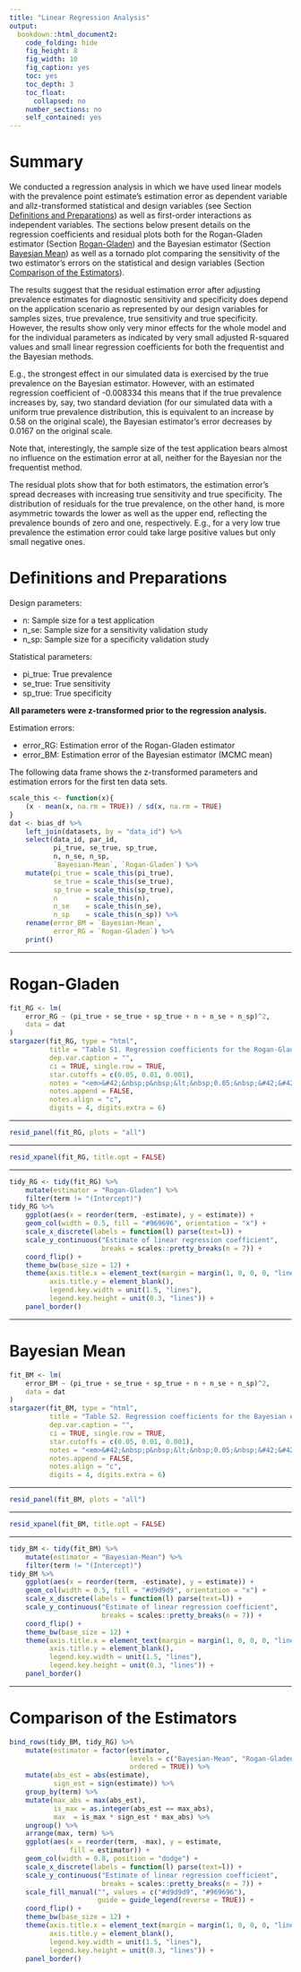 ---
title: "Linear Regression Analysis"
output:
  bookdown::html_document2: 
    code_folding: hide
    fig_height: 8
    fig_width: 10
    fig_caption: yes
    toc: yes
    toc_depth: 3
    toc_float:
      collapsed: no
    number_sections: no
    self_contained: yes
---

<style>

    body .main-container {
        max-width: 1600px;
    }
    
    table {
        width: 60%;
    }
    
    table, td, th {
        border: none;
        padding-left: 1em;
        padding-right: 1em;
        margin-left: none;
        margin-right: auto;
        margin-top: 1em;
        margin-bottom: 1em;
    }
    
    .caption {
        color: rgb(119, 119, 119);
        font-weight: bold;
        margin-top: 10px;
        margin-bottom: 10px;
    }
    
</style>

# Summary

We conducted a regression analysis in which we have used linear models with the prevalence point estimate’s estimation error as dependent variable and allz-transformed statistical and design variables (see Section [Definitions and Preparations]) as well as first-order interactions as independent variables.
The sections below present details on the regression coefficients and residual plots both for the Rogan-Gladen estimator (Section [Rogan-Gladen]) and the Bayesian estimator (Section [Bayesian Mean]) as well as a tornado plot comparing the sensitivity of the two estimator’s errors on the statistical and design variables (Section [Comparison of the Estimators]).

The results suggest that the residual estimation error after adjusting prevalence estimates for diagnostic sensitivity and specificity does depend on the application scenario as represented by our design variables for samples sizes, true prevalence, true sensitivity and true specificity.
However, the results show only very minor effects for the whole model and for the individual parameters as indicated by very small adjusted R-squared values and small linear regression coefficients for both the frequentist and the Bayesian methods.

E.g., the strongest effect in our simulated data is exercised by the true prevalence on the Bayesian estimator.
However, with an estimated regression coefficient of -0.008334 this means that if the true prevalence increases by, say, two standard deviation (for our simulated data with a uniform true prevalence distribution, this is equivalent to an increase by 0.58 on the original scale), the Bayesian estimator’s error decreases by 0.0167 on the original scale.

Note that, interestingly, the sample size of the test application bears almost no influence on the estimation error at all, neither for the Bayesian nor the frequentist method.

The residual plots show that for both estimators, the estimation error’s spread decreases with increasing true sensitivity and true specificity.
The distribution of residuals for the true prevalence, on the other hand, is more asymmetric towards the lower as well as the upper end, reflecting the prevalence bounds of zero and one, respectively.
E.g., for a very low true prevalence the estimation error could take large positive values but only small negative ones.

# Definitions and Preparations

Design parameters:

* n: Sample size for a test application
* n_se: Sample size for a sensitivity validation study
* n_sp: Sample size for a specificity validation study

Statistical parameters:

* pi_true: True prevalence
* se_true: True sensitivity
* sp_true: True specificity

**All parameters were z-transformed prior to the regression analysis.**

Estimation errors:

* error_RG: Estimation error of the Rogan-Gladen estimator
* error_BM: Estimation error of the Bayesian estimator (MCMC mean)

The following data frame shows the z-transformed parameters and estimation errors for the first ten data sets.
```{r prep, cache=TRUE}
scale_this <- function(x){
    (x - mean(x, na.rm = TRUE)) / sd(x, na.rm = TRUE)
}
dat <- bias_df %>% 
    left_join(datasets, by = "data_id") %>% 
    select(data_id, par_id,
           pi_true, se_true, sp_true, 
           n, n_se, n_sp, 
           `Bayesian-Mean`, `Rogan-Gladen`) %>% 
    mutate(pi_true = scale_this(pi_true),
           se_true = scale_this(se_true),
           sp_true = scale_this(sp_true),
           n       = scale_this(n),
           n_se    = scale_this(n_se),
           n_sp    = scale_this(n_sp)) %>%
    rename(error_BM = `Bayesian-Mean`,
           error_RG = `Rogan-Gladen`) %>% 
    print()
```

---

# Rogan-Gladen

```{r fit-RG, results="asis", message=FALSE, cache=TRUE}
fit_RG <- lm(
    error_RG ~ (pi_true + se_true + sp_true + n + n_se + n_sp)^2,
    data = dat
)
stargazer(fit_RG, type = "html",
          title = "Table S1. Regression coefficients for the Rogan-Gladen estimation error.",
          dep.var.caption = "",
          ci = TRUE, single.row = TRUE,
          star.cutoffs = c(0.05, 0.01, 0.001),
          notes = "<em>&#42;&nbsp;p&nbsp;&lt;&nbsp;0.05;&nbsp;&#42;&#42;&nbsp;p&nbsp;&lt;&nbsp;0.01;&nbsp;&#42;&#42;&#42;&nbsp;p&nbsp;&lt;&nbsp;0.001</em>", 
          notes.append = FALSE,
          notes.align = "c",
          digits = 4, digits.extra = 6)
```

---

```{r panel-RG, fig.cap='Diagnostic residual plots for the Rogan-Gladen estimation error.', cache=TRUE}
resid_panel(fit_RG, plots = "all")
```

---

```{r xpanel-RG, fig.cap='Plots of residuals vs parameters for the Rogan-Gladen estimation error.', fig.height=5, cache=TRUE}
resid_xpanel(fit_RG, title.opt = FALSE)
```

---

```{r coefficients-RG, fig.cap='Tornado plot for the Rogan-Gladen estimation error.', fig.height=6, cache=TRUE}
tidy_RG <- tidy(fit_RG) %>% 
    mutate(estimator = "Rogan-Gladen") %>% 
    filter(term != "(Intercept)")
tidy_RG %>% 
    ggplot(aes(x = reorder(term, -estimate), y = estimate)) +
    geom_col(width = 0.5, fill = "#969696", orientation = "x") +
    scale_x_discrete(labels = function(l) parse(text=l)) +
    scale_y_continuous("Estimate of linear regression coefficient", 
                       breaks = scales::pretty_breaks(n = 7)) +
    coord_flip() +
    theme_bw(base_size = 12) +
    theme(axis.title.x = element_text(margin = margin(1, 0, 0, 0, "lines")),
          axis.title.y = element_blank(),
          legend.key.width = unit(1.5, "lines"),
          legend.key.height = unit(0.3, "lines")) +
    panel_border()
```

---

# Bayesian Mean

```{r fit-BM, results="asis", message=FALSE, cache=TRUE}
fit_BM <- lm(
    error_BM ~ (pi_true + se_true + sp_true + n + n_se + n_sp)^2,
    data = dat
)
stargazer(fit_BM, type = "html",
          title = "Table S2. Regression coefficients for the Bayesian estimation error.",
          dep.var.caption = "",
          ci = TRUE, single.row = TRUE,
          star.cutoffs = c(0.05, 0.01, 0.001),
          notes = "<em>&#42;&nbsp;p&nbsp;&lt;&nbsp;0.05;&nbsp;&#42;&#42;&nbsp;p&nbsp;&lt;&nbsp;0.01;&nbsp;&#42;&#42;&#42;&nbsp;p&nbsp;&lt;&nbsp;0.001</em>",
          notes.append = FALSE,
          notes.align = "c",
          digits = 4, digits.extra = 6)
```

---

```{r panel-BM, fig.cap='Diagnostic residual plots for the Bayesian estimation error.', cache=TRUE}
resid_panel(fit_BM, plots = "all")
```

---

```{r xpanel-BM, fig.cap='Plots of residuals vs parameters for the Bayesian estimation error.', fig.height=5, cache=TRUE}
resid_xpanel(fit_BM, title.opt = FALSE)
```

---

```{r coefficients-BM, fig.cap='Tornado plot for the Bayesian estimation error.', fig.height=6, cache=TRUE}
tidy_BM <- tidy(fit_BM) %>% 
    mutate(estimator = "Bayesian-Mean") %>% 
    filter(term != "(Intercept)") 
tidy_BM %>% 
    ggplot(aes(x = reorder(term, -estimate), y = estimate)) +
    geom_col(width = 0.5, fill = "#d9d9d9", orientation = "x") +
    scale_x_discrete(labels = function(l) parse(text=l)) +
    scale_y_continuous("Estimate of linear regression coefficient", 
                       breaks = scales::pretty_breaks(n = 7)) +
    coord_flip() +
    theme_bw(base_size = 12) +
    theme(axis.title.x = element_text(margin = margin(1, 0, 0, 0, "lines")),
          axis.title.y = element_blank(),
          legend.key.width = unit(1.5, "lines"),
          legend.key.height = unit(0.3, "lines")) +
    panel_border()
```

---

# Comparison of the Estimators

```{r coeff-comparison, fig.cap='Tornado plot comparing the Rogan-Gladen and the Bayesian estimation errors.', fig.height=6, fig.width=12, cache=TRUE}
bind_rows(tidy_BM, tidy_RG) %>%
    mutate(estimator = factor(estimator, 
                              levels = c("Bayesian-Mean", "Rogan-Gladen"),
                              ordered = TRUE)) %>% 
    mutate(abs_est = abs(estimate),
           sign_est = sign(estimate)) %>%
    group_by(term) %>%
    mutate(max_abs = max(abs_est),
           is_max = as.integer(abs_est == max_abs),
           max  = is_max * sign_est * max_abs) %>%
    ungroup() %>%
    arrange(max, term) %>%
    ggplot(aes(x = reorder(term, -max), y = estimate, 
               fill = estimator)) +
    geom_col(width = 0.8, position = "dodge") +
    scale_x_discrete(labels = function(l) parse(text=l)) +
    scale_y_continuous("Estimate of linear regression coefficient", 
                       breaks = scales::pretty_breaks(n = 7)) +
    scale_fill_manual("", values = c("#d9d9d9", "#969696"),
                      guide = guide_legend(reverse = TRUE)) +
    coord_flip() +
    theme_bw(base_size = 12) +
    theme(axis.title.x = element_text(margin = margin(1, 0, 0, 0, "lines")),
          axis.title.y = element_blank(),
          legend.key.width = unit(1.5, "lines"),
          legend.key.height = unit(0.3, "lines")) +
    panel_border()
```
